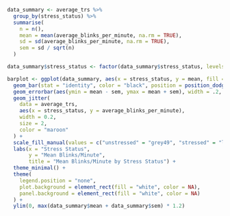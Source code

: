 ```r
data_summary <- average_trs %>%
  group_by(stress_status) %>%
  summarise(
    n = n(),
    mean = mean(average_blinks_per_minute, na.rm = TRUE),
    sd = sd(average_blinks_per_minute, na.rm = TRUE),
    sem = sd / sqrt(n)
  )

data_summary$stress_status <- factor(data_summary$stress_status, levels = c("unstressed", "stressed"))

barplot <- ggplot(data_summary, aes(x = stress_status, y = mean, fill = stress_status)) +
  geom_bar(stat = "identity", color = "black", position = position_dodge()) +
  geom_errorbar(aes(ymin = mean - sem, ymax = mean + sem), width = .2, position = position_dodge(.9)) +
  geom_jitter(
    data = average_trs, 
    aes(x = stress_status, y = average_blinks_per_minute), 
    width = 0.2, 
    size = 2, 
    color = "maroon"
  ) +
  scale_fill_manual(values = c("unstressed" = "grey49", "stressed" = "lightgrey")) +
  labs(x = "Stress Status",
       y = "Mean Blinks/Minute",
       title = "Mean Blinks/Minute by Stress Status") +
  theme_minimal() +
  theme(
    legend.position = "none",
    plot.background = element_rect(fill = "white", color = NA),
    panel.background = element_rect(fill = "white", color = NA)
  ) + 
  ylim(0, max(data_summary$mean + data_summary$sem) * 1.2)
```
